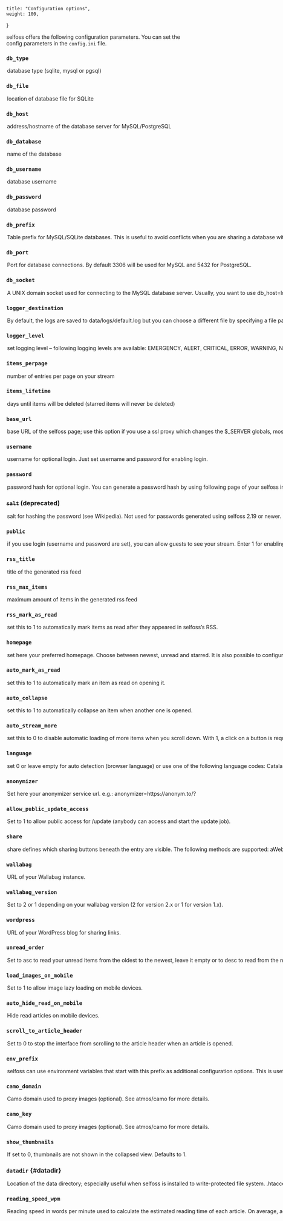 
    title: "Configuration options",
    weight: 100,
}

selfoss offers the following configuration parameters. You can set the config parameters in the `config.ini` file.

### `db_type`
<Option>

database type (`sqlite`, `mysql` or `pgsql`)
</Option>

### `db_file`
<Option>

location of database file for SQLite
</Option>

### `db_host`
<Option>

address/hostname of the database server for MySQL/PostgreSQL
</Option>

### `db_database`
<Option>

name of the database
</Option>

### `db_username`
<Option>

database username
</Option>

### `db_password`
<Option>

database password
</Option>

### `db_prefix`
<Option>

Table prefix for MySQL/SQLite databases. This is useful to avoid conflicts when you are sharing a database with another application.
</Option>

### `db_port`
<Option>

Port for database connections. By default `3306` will be used for MySQL and `5432` for PostgreSQL.
</Option>

### `db_socket`
<Option>

A UNIX domain socket used for connecting to the MySQL database server. Usually, you want to use `db_host=localhost`, which should use the default socket path (typically `/run/mysqld/mysqld.sock` for MySQL or `/run/postgresql` for PostgreSQL) but if you need to specify a different location, you can. This is orthogonal to `db_host` option.
</Option>

### `logger_destination`
<Option>

By default, the logs are saved to `data/logs/default.log` but you can choose a different file by specifying a file path prefixed by `file:`. Setting `file:php://stderr` is especially useful when running selfoss on a PaaS or inside Docker. Alternately, you can set the option to `error_log` to redirect the messages to [SAPI error log](https://secure.php.net/manual/en/function.error-log.php) – handy for PHP-FPM, which [discards stderr](https://secure.php.net/manual/en/install.fpm.configuration.php#catch-workers-output) by default.
</Option>

### `logger_level`
<Option>

set logging level – following logging levels are available: `EMERGENCY`, `ALERT`, `CRITICAL`, `ERROR`, `WARNING`, `NOTICE`, `INFO`, `DEBUG`. Additionally, you can use `NONE` pseudo-level to turn the logging off completely.

Use this for troubleshooting on updating feeds (but be aware that the log file can become very large.)
</Option>

### `items_perpage`
<Option>

number of entries per page on your stream
</Option>

### `items_lifetime`
<Option>

days until items will be deleted (starred items will never be deleted)
</Option>

### `base_url`
<Option>

base URL of the selfoss page; use this option if you use a ssl proxy which changes the `$_SERVER` globals, most notably the URL path in which the app is installed.
</Option>

### `username`
<Option>

username for optional login. Just set username and password for enabling login.
</Option>

### `password`
<Option>

password hash for optional login. You can generate a password hash by using following page of your selfoss installation. https://your_selfoss_url.com/password
</Option>

### <del>`salt`</del> (deprecated)
<Option>

salt for hashing the password (see [Wikipedia](https://en.wikipedia.org/wiki/Salt_(cryptography))). Not used for passwords generated using selfoss 2.19 or newer.
</Option>

### `public`
<Option>

if you use login (`username` and `password` are set), you can allow guests to see your stream. Enter `1` for enabling this write-protected mode.
</Option>

### `rss_title`
<Option>

title of the generated rss feed
</Option>

### `rss_max_items`
<Option>

maximum amount of items in the generated rss feed
</Option>

### `rss_mark_as_read`
<Option>

set this to `1` to automatically mark items as read after they appeared in selfoss’s RSS.
</Option>

### `homepage`
<Option>

set here your preferred homepage. Choose between `newest`, `unread` and `starred`. It is also possible to configure a tag (e.g. `unread/tag-yourtag`) or a source (e.g. `newest/source-123`). Default = `newest`.
</Option>

### `auto_mark_as_read`
<Option>

set this to `1` to automatically mark an item as read on opening it.
</Option>

### `auto_collapse`
<Option>

set this to `1` to automatically collapse an item when another one is opened.
</Option>

### `auto_stream_more`
<Option>

set this to `0` to disable automatic loading of more items when you scroll down. With `1`, a click on a button is required instead.
</Option>

### `language`
<Option>

set `0` or leave empty for auto detection (browser language) or use one of the following language codes:

* Catalan: `ca`
* Chinese (Simplified): `zh-CN`
* Chinese (Traditional): `zh-TW`
* Czech: `cs`
* Dutch: `nl`
* English: `en`
* English (United Kingdom): `en-GB`
* Estonian: `et`
* Finnish: `fi`
* French: `fr`
* French (Canada): `fr-CA`
* German: `de`
* Hebrew: `he`
* Hungarian: `hu`
* Italian: `it`
* Indonesian: `id`
* Japanese: `ja`
* Latvian: `lv`
* Norwegian Bokmål: `nb`
* Polish: `pl`
* Portuguese: `pt`
* Portuguese (Brazil): `pt-BR`
* Romansh: `rm`
* Russian: `ru`
* Slovak: `sk`
* Spanish: `es`
* Swedish: `sv`
* Turkish: `tr`
* Ukrainian: `uk`

</Option>

### `anonymizer`
<Option>

Set here your anonymizer service url. e.g.: `anonymizer=https://anonym.to/?`
</Option>

### `allow_public_update_access`
<Option>

Set to `1` to allow public access for `/update` (anybody can access and start the update job).
</Option>

### `share`
<Option>

`share` defines which sharing buttons beneath the entry are visible. The following methods are supported:

<dl>
<dt><code>a</code></dt><dd><a href="https://developer.mozilla.org/en-US/docs/Web/API/Navigator/share">Web Share API</a>, when available</dd>
<dt><code>f</code></dt><dd>Facebook</dd>
<dt><code>t</code></dt><dd>Twitter</dd>
<dt><code>p</code></dt><dd>Pocket</dd>
<dt><code>d</code></dt><dd>Diaspora</dd>
<dt><code>w</code></dt><dd>Wallabag (requires <a href="#wallabag"><code>wallabag</code></a> option to be set)</dd>
<dt><code>s</code></dt><dd>Wordpress (requires <a href="#wordpress"><code>wordpress</code></a> option to be set)</dd>
<dt><code>e</code></dt><dd>E-mail</dd>
<dt><code>c</code></dt><dd>Copy to clipboard</dd>
</dl>

Include the letters for methods you want to use. For example, if you would like to only show Facebook and Twitter share buttons, use `share=ft`.

Defaults to `share=atfpde`.
</Option>

### `wallabag`
<Option>

URL of your [Wallabag](https://www.wallabag.org/) instance.
</Option>

### `wallabag_version`
<Option>

Set to `2` or `1` depending on your wallabag version (`2` for version 2.x or `1` for version 1.x).
</Option>

### `wordpress`
<Option>

URL of your WordPress blog for sharing links.
</Option>

### `unread_order`
<Option>

Set to `asc` to read your unread items from the oldest to the newest, leave it empty or to `desc` to read from the newest to the oldest.
</Option>

### `load_images_on_mobile`
<Option>

Set to `1` to allow image lazy loading on mobile devices.
</Option>

### `auto_hide_read_on_mobile`
<Option>

Hide read articles on mobile devices.
</Option>

### `scroll_to_article_header`
<Option>

Set to `0` to stop the interface from scrolling to the article header when an article is opened.
</Option>

### `env_prefix`
<Option>

selfoss can use environment variables that start with this prefix as additional configuration options. This is useful for tools like Docker, where creating a config file is impractical. Defaults to `SELFOSS_`.
</Option>

### `camo_domain`
<Option>

Camo domain used to proxy images (optional). See [atmos/camo](https://github.com/atmos/camo) for more details.
</Option>

### `camo_key`
<Option>

Camo domain used to proxy images (optional). See [atmos/camo](https://github.com/atmos/camo) for more details.
</Option>

### `show_thumbnails`
<Option>

If set to `0`, thumbnails are not shown in the collapsed view. Defaults to `1`.
</Option>

### `datadir` {#datadir}
<Option>

Location of the data directory; especially useful when selfoss is installed to write-protected file system. `.htaccess` file (or equivalent configuration file for non-Apache web servers) will need to be adjusted accordingly.
</Option>

### `reading_speed_wpm`
<Option>

Reading speed in words per minute used to calculate the estimated reading time of each article. On average, adults can read between 200 and 300 wpm and you can find many tools that can help you determine your reading speed on-line. If set to `0` (the default value), the estimated reading time is not shown.
</Option>
